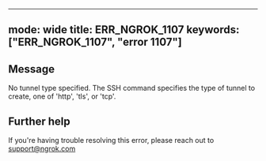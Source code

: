 
---
mode: wide
title: ERR_NGROK_1107
keywords: ["ERR_NGROK_1107", "error 1107"]
---

## Message
No tunnel type specified. The SSH command specifies the type of tunnel to create, one of 'http', 'tls', or 'tcp'.




## Further help
If you're having trouble resolving this error, please reach out to [support@ngrok.com](mailto:support@ngrok.com?subject=Help%20with%20ERR_NGROK_1107)

